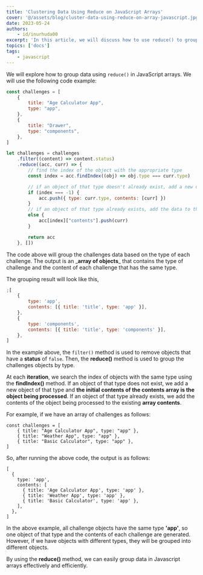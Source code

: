 ```yaml
---
title: 'Clustering Data Using Reduce on JavaScript Arrays'
cover: '@/assets/blog/cluster-data-using-reduce-on-array-javascript.jpg'
date: 2023-05-24
authors:
    - id/inurhuda00
excerpt: 'In this article, we will discuss how to use reduce() to group data in a JavaScript array.'
topics: ['docs']
tags:
    - javascript
---
```


We will explore how to group data using `reduce()` in JavaScript arrays. We will use the following code example:

```javascript
const challenges = [
    {
        title: "Age Calculator App",
        type: "app",
    },
    {
        title: "Drawer",
        type: "components",
    },
]

let challenges = challenges
    .filter((content) => content.status)
    .reduce((acc, curr) => {
        // find the index of the object with the appropriate type
        const index = acc.findIndex((obj) => obj.type === curr.type)

        // if an object of that type doesn't already exist, add a new object
        if (index === -1) {
            acc.push({ type: curr.type, contents: [curr] })
        }
        // if an object of that type already exists, add the data to the existing array
        else {
            acc[index]["contents"].push(curr)
        }

        return acc
    }, [])

```

The code above will group the challenges data based on the type of each challenge. The output is an \_**array of objects**\_ that contains the type of challenge and the content of each challenge that has the same type.

The grouping result will look like this,

```javascript
;[
	{
		type: 'app',
		contents: [{ title: 'title', type: 'app' }],
	},
	{
		type: 'components',
		contents: [{ title: 'title', type: 'components' }],
	},
]
```

In the example above, the `filter()` method is used to remove objects that have a **status** of `false`. Then, the **reduce()** method is used to group the challenges objects by type.

At each **iteration**, we search the index of objects with the same type using the **findIndex()** method. If an object of that type does not exist, we add a new object of that type and **the initial contents of the contents array is the object being processed**. If an object of that type already exists, we add the contents of the object being processed to the existing **array contents**.

For example, if we have an array of challenges as follows:

```
const challenges = [
    { title: "Age Calculator App", type: "app" },
    { title: "Weather App", type: "app" },
    { title: "Basic Calculator", type: "app" },
]

```

So, after running the above code, the output is as follows:

```
[
  {
    type: 'app',
    contents: [
      { title: 'Age Calculator App', type: 'app' },
      { title: 'Weather App', type: 'app' },
      { title: 'Basic Calculator', type: 'app' },
    ],
  },
]
```

In the above example, all challenge objects have the same type **'app'**, so one object of that type and the contents of each challenge are generated. However, if we have objects with different types, they will be grouped into different objects.

By using the **reduce()** method, we can easily group data in Javascript arrays effectively and efficiently.
